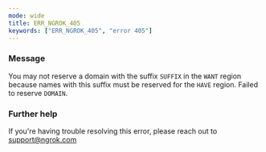```yaml
---
mode: wide
title: ERR_NGROK_405
keywords: ["ERR_NGROK_405", "error 405"]
---
```


### Message

You may not reserve a domain with the suffix `SUFFIX` in the `WANT` region because names with this suffix must be reserved for the `HAVE` region. Failed to reserve `DOMAIN`.

### Further help

If you're having trouble resolving this error, please reach out to [support@ngrok.com](mailto:support@ngrok.com?subject=Help%20with%20ERR_NGROK_405)
